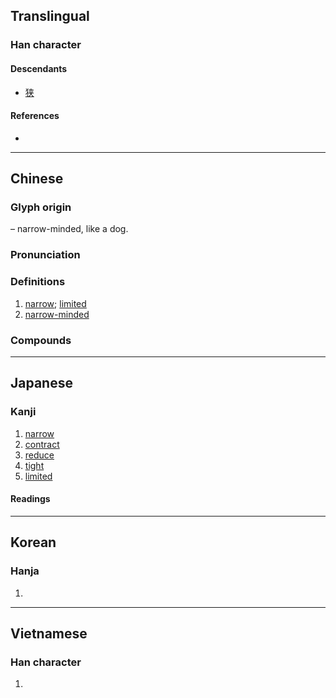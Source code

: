 {{also|狭}}
{{character info/new}}
==Translingual==
{{ja-forms|[[狭]]|[[狭]]|狹}}

===Han character===
{{Han char|rn=94|rad=犬|as=07|sn=10|four=44238|canj=KHKOO|ids=⿰犭夾}}

====Descendants====
* [[狭]]

====References====
* {{Han ref|kx=0711.300|dkj=20428|dj=1123.280|hdz=21348.040|uh=72F9|ud=29433|bh=AF55|bd=44885}}

----

==Chinese==
{{zh-forms|s=狭}}

===Glyph origin===
{{Han etym}}
{{Han compound|犬|alt1=犭|t1=dog|夾|ls=psc|c1=s|c2=p}} – narrow-minded, like a dog.

===Pronunciation===
{{zh-pron
|m=xiá
|m-s=
|c=haap6,gip6
|c-t=
|g=
|h=gd=hiab6
|j=
|mb=hă
|md=
|mn=ml:ha̍p/hia̍p/qz,tp,xm:oe̍h/zz:e̍h
|mn_note=ha̍p - literary; hia̍p/oe̍h/e̍h - vernacular
|mn-t=hiab8/hiêb8/oih8
|mn-t_note=hiab8/hiêb8 - literary (hiêb8 - Chaozhou); oih8 - vernacular 
|w=
|x=
|mc=y
|oc=y
|cat=a
}}

===Definitions===
{{zh-hanzi}}

# [[narrow]]; [[limited]]
# [[narrow-minded]]

===Compounds===
{{zh-der|偏狹小器|心胸狹窄|促狹鬼|寬狹|天窄地狹|促狹|偏狹|冤家路狹|相逢狹路|狹斜|狹心症|狷狹|狹窄|狹軌鐵路|狹小|狹路|窄狹|狹隘|狹路相逢|狹義|狹韻|狹長|褊狹|西狹頌|褊狹小器}}

----

==Japanese==
{{ja-kanji forms|狭|狹}}

===Kanji===
{{ja-kanji|grade=|rs=犬07|shin=狭}}

# [[narrow]]
# [[contract]]
# [[reduce]]
# [[tight]]
# [[limited]]

====Readings====
{{ja-readings
|on=きょう, こう
|kun=せま-い, せば-める
}}

----

==Korean==

===Hanja===
{{ko-hanja|hangeul=협|eumhun=|rv=hyeop|mr=hyŏp|y=hyep}}

# {{defn|lang=ko|sort=犬07}}

----

==Vietnamese==

===Han character===
{{vi-hantu|hẹp|rs=犬07}}

# {{defn|lang=vi|sort=犬07}}